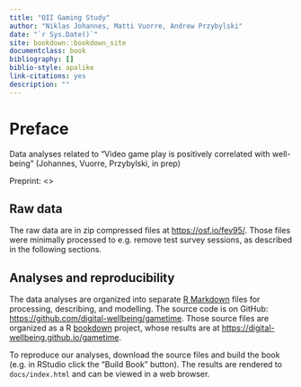 ```yaml
--- 
title: "OII Gaming Study"
author: "Niklas Johannes, Matti Vuorre, Andrew Przybylski"
date: "`r Sys.Date()`"
site: bookdown::bookdown_site
documentclass: book
bibliography: []
biblio-style: apalike
link-citations: yes
description: ""
---
```


# Preface

Data analyses related to "Video game play is positively correlated with well-being" (Johannes, Vuorre, Przybylski, in prep)

Preprint: <>

## Raw data

The raw data are in zip compressed files at <https://osf.io/fev95/>. Those files were minimally processed to e.g. remove test survey sessions, as described in the following sections. 

## Analyses and reproducibility

The data analyses are organized into separate [R Markdown](https://rmarkdown.rstudio.com/) files for processing, describing, and modelling. The source code is on GitHub: <https://github.com/digital-wellbeing/gametime>. Those source files are organized as a R [bookdown](https://bookdown.org/yihui/bookdown/) project, whose results are at <https://digital-wellbeing.github.io/gametime>.

To reproduce our analyses, download the source files and build the book (e.g. in RStudio click the "Build Book" button). The results are rendered to `docs/index.html` and can be viewed in a web browser. 
